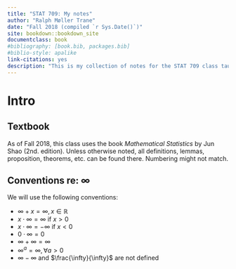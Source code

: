 ```yaml
--- 
title: "STAT 709: My notes"
author: "Ralph Møller Trane"
date: "Fall 2018 (compiled `r Sys.Date()`)"
site: bookdown::bookdown_site
documentclass: book
#bibliography: [book.bib, packages.bib]
#biblio-style: apalike
link-citations: yes
description: "This is my collection of notes for the STAT 709 class taught at UW-Madison."
---
```


\newcommand{\mc}[1]{\mathcal{#1}}
\renewcommand{\B}{\mathcal{B}}
\renewcommand{\C}{\mathcal{C}}
\newcommand{\F}{\mathcal{F}}

\newcommand{\mb}[1]{\mathbb{#1}}
\renewcommand{\P}{\mathbb{P}}
\newcommand{\R}{\mathbb{R}}

\newcommand{\norm}[1]{\left | \left | #1 \right | \right |}

# Intro

## Textbook 

As of Fall 2018, this class uses the book *Mathematical Statistics* by Jun Shao (2nd. edition). Unless otherwise noted, all definitions, lemmas, proposition, theorems, etc. can be found there. Numbering might not match.

## Conventions re: $\infty$

We will use the following conventions:

* $\infty + x = \infty, x \in \R$
* $x\cdot \infty = \infty$ if $x > 0$ 
* $x\cdot \infty = -\infty$ if $x < 0$
* $0\cdot \infty = 0$ 
* $\infty + \infty = \infty$
* $\infty^a = \infty, \forall a > 0$
* $\infty - \infty$ and $\frac{\infty}{\infty}$ are not defined

